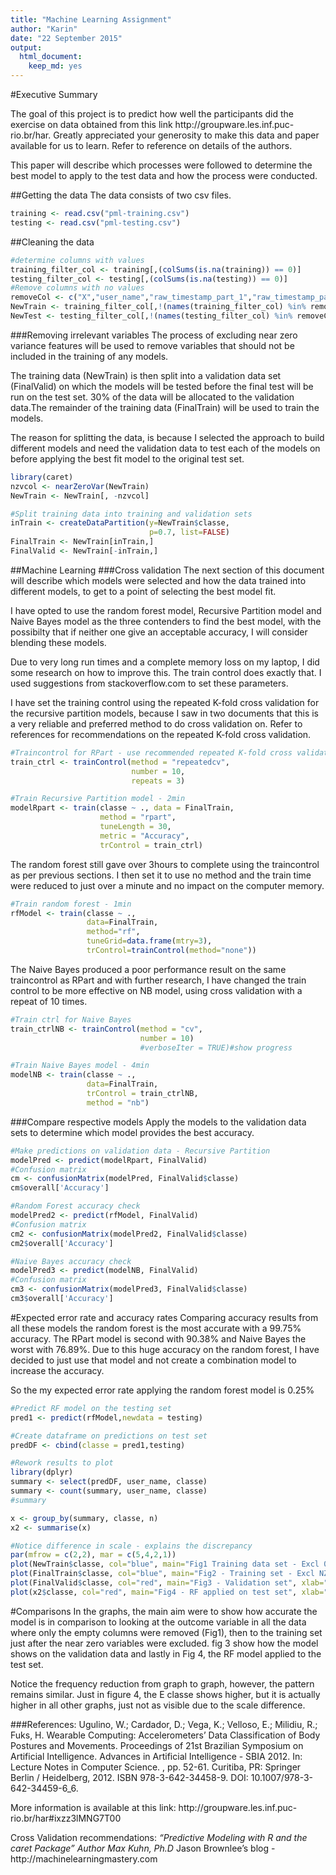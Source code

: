 ```yaml
---
title: "Machine Learning Assignment"
author: "Karin"
date: "22 September 2015"
output: 
  html_document: 
    keep_md: yes
---
```

#Executive Summary

The goal of this project is to predict how well the participants did the exercise on data obtained from this link http://groupware.les.inf.puc-rio.br/har. Greatly appreciated your generosity to make this data and paper available for us to learn. Refer to reference on details of the authors. 

This paper will describe which processes were followed to determine the best model to apply to the test data and how the process were conducted. 
 
##Getting the data
The data consists of two csv files.
```r
training <- read.csv("pml-training.csv") 
testing <- read.csv("pml-testing.csv") 
```

##Cleaning the data
```r
#determine columns with values
training_filter_col <- training[,(colSums(is.na(training)) == 0)]
testing_filter_col <- testing[,(colSums(is.na(testing)) == 0)]
#Remove columns with no values
removeCol <- c("X","user_name","raw_timestamp_part_1","raw_timestamp_part_2","cvtd_timestamp","new_window")
NewTrain <- training_filter_col[,!(names(training_filter_col) %in% removeCol)]
NewTest <- testing_filter_col[,!(names(testing_filter_col) %in% removeCol)]
```

###Removing irrelevant variables
The process of excluding near zero variance features will be used to remove variables that should not be included in the training of any models. 

The training data (NewTrain) is then split into a validation data set (FinalValid) on which the models will be tested before the final test will be run on the test set. 30% of the data will be allocated to the validation data.The remainder of the training data (FinalTrain) will be used to train the models.

The reason for splitting the data, is because I selected the approach to build different models and need the validation data to test each of the models on before applying the best fit model to the original test set.
```r
library(caret)
nzvcol <- nearZeroVar(NewTrain)
NewTrain <- NewTrain[, -nzvcol]

#Split training data into training and validation sets
inTrain <- createDataPartition(y=NewTrain$classe,
                               p=0.7, list=FALSE)
FinalTrain <- NewTrain[inTrain,]
FinalValid <- NewTrain[-inTrain,]
```

##Machine Learning
###Cross validation
The next section of this document will describe which models were selected and how the data trained into different models, to get to a point of selecting the best model fit.

I have opted to use the random forest model, Recursive Partition model and Naive Bayes model as the three contenders to find the best model, with the possibilty that if neither one give an acceptable accuracy, I will consider blending these models.

Due to very long run times and a complete memory loss on my laptop, I did some research on how to improve this. The train control does exactly that. I used suggestions from stackoverflow.com to set these parameters.

I have set the training control using the repeated K-fold cross validation for the recursive partition models, because I saw in two documents that this is a very reliable and preferred method to do cross validation on. Refer to references for recommendations on the repeated K-fold cross validation.

```r
#Traincontrol for RPart - use recommended repeated K-fold cross validation
train_ctrl <- trainControl(method = "repeatedcv", 
                           number = 10, 
                           repeats = 3) 

#Train Recursive Partition model - 2min
modelRpart <- train(classe ~ ., data = FinalTrain, 
                    method = "rpart", 
                    tuneLength = 30, 
                    metric = "Accuracy",
                    trControl = train_ctrl)
```

The random forest still gave over 3hours to complete using the traincontrol as per previous sections. I then set it to use no method and the train time were reduced to just over a minute and no impact on the computer memory.

```r
#Train random forest - 1min
rfModel <- train(classe ~ ., 
                 data=FinalTrain, 
                 method="rf", 
                 tuneGrid=data.frame(mtry=3),
                 trControl=trainControl(method="none"))
```

The Naive Bayes produced a poor performance result on the same traincontrol as RPart and with further research, I have changed the train control to be more effective on NB model, using cross validation with a repeat of 10 times. 
```r
#Train ctrl for Naive Bayes
train_ctrlNB <- trainControl(method = "cv",
                             number = 10)
                             #verboseIter = TRUE)#show progress

#Train Naive Bayes model - 4min
modelNB <- train(classe ~ ., 
                 data=FinalTrain, 
                 trControl = train_ctrlNB, 
                 method = "nb")
```

###Compare respective models
Apply the models to the validation data sets to determine which model provides the best accuracy.
```r
#Make predictions on validation data - Recursive Partition
modelPred <- predict(modelRpart, FinalValid)
#Confusion matrix
cm <- confusionMatrix(modelPred, FinalValid$classe)
cm$overall['Accuracy']

#Random Forest accuracy check
modelPred2 <- predict(rfModel, FinalValid)
#Confusion matrix
cm2 <- confusionMatrix(modelPred2, FinalValid$classe)
cm2$overall['Accuracy']

#Naive Bayes accuracy check
modelPred3 <- predict(modelNB, FinalValid)
#Confusion matrix
cm3 <- confusionMatrix(modelPred3, FinalValid$classe)
cm3$overall['Accuracy']
```
#Expected error rate and accuracy rates
Comparing accuracy results from all these models the random forest is the most accurate with a 99.75% accuracy. The RPart model is second with 90.38% and Naive Bayes the worst with 76.89%. Due to this huge accuracy on the random forest, I have decided to just use that model and not create a combination model to increase the accuracy.

So the my expected error rate applying the random forest model is 0.25%

```r
#Predict RF model on the testing set
pred1 <- predict(rfModel,newdata = testing)

#Create dataframe on predictions on test set
predDF <- cbind(classe = pred1,testing)
```

```r
#Rework results to plot
library(dplyr)
summary <- select(predDF, user_name, classe)
summary <- count(summary, user_name, classe)
#summary

x <- group_by(summary, classe, n)
x2 <- summarise(x)

#Notice difference in scale - explains the discrepancy
par(mfrow = c(2,2), mar = c(5,4,2,1))
plot(NewTrain$classe, col="blue", main="Fig1 Training data set - Excl 0 Cols", xlab="Classe", ylab="Frequency")
plot(FinalTrain$classe, col="blue", main="Fig2 - Training set - Excl NZV", xlab="Classe", ylab="Frequency")
plot(FinalValid$classe, col="red", main="Fig3 - Validation set", xlab="Classe", ylab="Frequency")
plot(x2$classe, col="red", main="Fig4 - RF applied on test set", xlab="Classe", ylab="Frequency")

```

#Comparisons
In the graphs, the main aim were to show how accurate the model is in comparison to looking at the outcome variable in all the data where only the empty columns were removed (Fig1), then to the training set just after the near zero variables were excluded. fig 3 show how the model shows on the validation data and lastly in Fig 4, the RF model applied to the test set.

Notice the frequency reduction from graph to graph, however, the pattern remains similar. Just in figure 4, the E classe shows higher, but it is actually higher in all other graphs, just not as visible due to the scale difference.

###References:
Ugulino, W.; Cardador, D.; Vega, K.; Velloso, E.; Milidiu, R.; Fuks, H. Wearable Computing: Accelerometers' Data Classification of Body Postures and Movements. Proceedings of 21st Brazilian Symposium on Artificial Intelligence. Advances in Artificial Intelligence - SBIA 2012. In: Lecture Notes in Computer Science. , pp. 52-61. Curitiba, PR: Springer Berlin / Heidelberg, 2012. ISBN 978-3-642-34458-9. DOI: 10.1007/978-3-642-34459-6_6. 

More information is available at this link: http://groupware.les.inf.puc-rio.br/har#ixzz3lMNG7T00

Cross Validation recommendations:
*"Predictive Modeling with R and the caret Package" Author Max Kuhn, Ph.D
*Jason Brownlee's blog - http://machinelearningmastery.com

